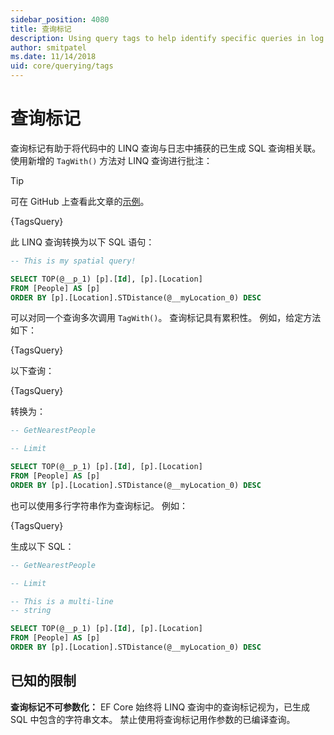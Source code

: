 ```yaml
---
sidebar_position: 4080
title: 查询标记
description: Using query tags to help identify specific queries in log messages emitted by Entity Framework Core
author: smitpatel
ms.date: 11/14/2018
uid: core/querying/tags
---
```



# 查询标记

查询标记有助于将代码中的 LINQ 查询与日志中捕获的已生成 SQL 查询相关联。 使用新增的 `TagWith()` 方法对 LINQ 查询进行批注：


> [!TIP]
可在 GitHub 上查看此文章的[示例](https://github.com/dotnet/EntityFramework.Docs/tree/main/samples/core/Querying/Tags)。
> 

<CodeSnippets title="C#" language="csharp" fragment="BasicQueryTag" showLineNumbers>{TagsQuery}</CodeSnippets>

此 LINQ 查询转换为以下 SQL 语句：

```sql title="SQL"
-- This is my spatial query!

SELECT TOP(@__p_1) [p].[Id], [p].[Location]
FROM [People] AS [p]
ORDER BY [p].[Location].STDistance(@__myLocation_0) DESC
```

可以对同一个查询多次调用 `TagWith()`。 查询标记具有累积性。 例如，给定方法如下：

<CodeSnippets title="C#" language="csharp" fragment="QueryableMethods" showLineNumbers>{TagsQuery}</CodeSnippets>

以下查询：

<CodeSnippets title="C#" language="csharp" fragment="ChainedQueryTags" showLineNumbers>{TagsQuery}</CodeSnippets>

转换为：

```sql title="SQL"
-- GetNearestPeople

-- Limit

SELECT TOP(@__p_1) [p].[Id], [p].[Location]
FROM [People] AS [p]
ORDER BY [p].[Location].STDistance(@__myLocation_0) DESC
```

也可以使用多行字符串作为查询标记。 例如：



<CodeSnippets title="C#" language="csharp" fragment="MultilineQueryTag" showLineNumbers>{TagsQuery}</CodeSnippets>

生成以下 SQL：

```sql title="SQL"
-- GetNearestPeople

-- Limit

-- This is a multi-line
-- string

SELECT TOP(@__p_1) [p].[Id], [p].[Location]
FROM [People] AS [p]
ORDER BY [p].[Location].STDistance(@__myLocation_0) DESC
```

## 已知的限制

**查询标记不可参数化：**
EF Core 始终将 LINQ 查询中的查询标记视为，已生成 SQL 中包含的字符串文本。 禁止使用将查询标记用作参数的已编译查询。
